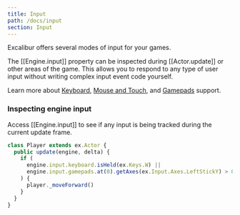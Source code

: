 ```yaml
---
title: Input
path: /docs/input
section: Input
---
```


Excalibur offers several modes of input for your games.

The [[Engine.input]] property can be inspected during [[Actor.update]]
or other areas of the game. This allows you to respond to any type
of user input without writing complex input event code yourself.

Learn more about [Keyboard](/docs/keyboard), [Mouse and Touch](/docs/pointers), and [Gamepads](/docs/gamepad) support.

### Inspecting engine input

Access [[Engine.input]] to see if any input is being tracked during the current update frame.

```ts
class Player extends ex.Actor {
  public update(engine, delta) {
    if (
      engine.input.keyboard.isHeld(ex.Keys.W) ||
      engine.input.gamepads.at(0).getAxes(ex.Input.Axes.LeftStickY) > 0.5
    ) {
      player._moveForward()
    }
  }
}
```

